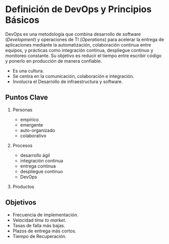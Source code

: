 # Definición de DevOps y Principios Básicos

DevOps es una metodología que combina desarrollo de software (*Development*) y operaciones de TI (*Operations*) para acelerar la entrega de aplicaciones mediante la automatización, colaboración continua entre equipos, y prácticas como integración continua, despliegue continuo y monitoreo constante. Su objetivo es reducir el tiempo entre escribir código y ponerlo en producción de manera confiable.

- Es una cultura.
- Se centra en la comunicación, colaboración e integración.
- Involucra el Desarrollo de infraestructura y software.

## Puntos Clave

1. Personas

    - empírico
    - emergente
    - auto-organizado
    - colaborativo

2. Procesos

    - desarrollo ágil
    - integración continua
    - entrega continua
    - despliegue continuo
    - DevOps

3. Productos

## Objetivos

- Frecuencia de implementación.
- Velocidad *time to market*.
- Tasas de falla más bajas.
- Plazos de entrega más cortos.
- Tiempo de Recuperación.